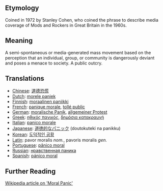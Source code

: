 == Etymology ==

Coined in 1972 by Stanley Cohen, who coined the phrase to describe media coverage of Mods and Rockers in Great Britain in the 1960s.

== Meaning ==

A semi-spontaneous or media-generated mass movement based on the perception that an individual, group, or community is dangerously deviant and poses a menace to society.  A public outcry.

== Translations ==

*[[Chinese]]: [[道德恐慌]]
*[[Dutch]]: [[morele paniek]]
*[[Finnish]]: [[moraalinen paniikki]]
*[[French]]: [[panique morale]], [[tollé public]]
*[[German]]: [[moralische Panik]], [[allgemeiner Protest]]
*[[Greek]]: [[ηθικός πανικός]], [[δημόσια κατακραυγή]]
*[[Italian]]: [[panico morale]]
*[[Japanese]]: [[道徳的なパニック]] (doutokuteki na panikku)
*[[Korean]]: [[도덕적인 공황]]
*[[Latin]]: pavor moralis ''nom.'', pavoris moralis ''gen.''
*[[Portuguese]]: [[pânico moral]]
*[[Russian]]: [[нравственная паника]]
*[[Spanish]]: [[pánico moral]]

== Further Reading ==

[http://www.wikipedia.org/wiki/Moral_panic Wikipedia article on 'Moral Panic']